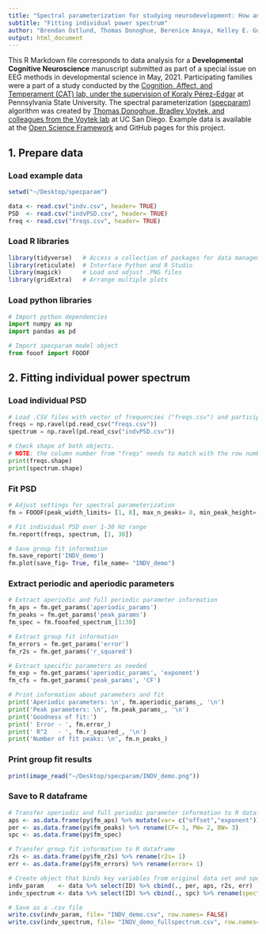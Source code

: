 ```yaml
---
title: "Spectral parameterization for studying neurodevelopment: How and why"
subtitle: "Fitting individual power spectrum"
author: "Brendan Ostlund, Thomas Donoghue, Berenice Anaya, Kelley E. Gunther, Sarah L. Karalunas, Bradley Voytek, & Koraly E. Pérez-Edgar"
output: html_document
---
```

This R Markdown file corresponds to data analysis for a **Developmental Cognitive Neuroscience** manuscript submitted as part of a special issue on EEG methods in developmental science in May, 2021. Participating families were a part of a study conducted by the [Cognition, Affect, and Temperament (CAT) lab, under the supervision of Koraly Pérez-Edgar](http://www.catlabpsu.com/) at Pennsylvania State University. The spectral parameterization ([specparam](https://fooof-tools.github.io/fooof/index.html)) algorithm was created by [Thomas Donoghue, Bradley Voytek, and colleagues from the Voytek lab](https://voyteklab.com/) at UC San Diego. Example data is available at the [Open Science Framework](https://osf.io/efj6c/) and GitHub pages for this project.


## **1.** Prepare data
### Load example data
```r
setwd("~/Desktop/specparam")

data <- read.csv("indv.csv", header= TRUE)
PSD  <- read.csv("indvPSD.csv", header= TRUE)
freq <- read.csv("freqs.csv", header= TRUE)
```

### Load R libraries
```r
library(tidyverse)   # Access a collection of packages for data management (e.g., dplyr, ggplot2, readr)
library(reticulate)  # Interface Python and R Studio
library(magick)      # Load and adjust .PNG files
library(gridExtra)   # Arrange multiple plots
```

### Load python libraries
```python
# Import python dependencies
import numpy as np
import pandas as pd

# Import specparam model object
from fooof import FOOOF
```


## **2.** Fitting individual power spectrum
### Load individual PSD
```python
# Load .CSV files with vector of frequencies ("freqs.csv") and participant x frequencies matrix ("eopPSDs.csv")
freqs = np.ravel(pd.read_csv("freqs.csv"))
spectrum = np.ravel(pd.read_csv("indvPSD.csv"))

# Check shape of both objects.
# NOTE: the column number from "freqs" needs to match with the row number of "spectra"
print(freqs.shape)
print(spectrum.shape)
```

### Fit PSD
```python
# Adjust settings for spectral parameterization
fm = FOOOF(peak_width_limits= [1, 8], max_n_peaks= 8, min_peak_height= 0.05)

# Fit individual PSD over 1-30 Hz range
fm.report(freqs, spectrum, [1, 30])

# Save group fit information
fm.save_report('INDV_demo')
fm.plot(save_fig= True, file_name= "INDV_demo")
```

### Extract periodic and aperiodic parameters
```python
# Extract aperiodic and full periodic parameter information
fm_aps = fm.get_params('aperiodic_params')
fm_peaks = fm.get_params('peak_params')
fm_spec = fm.fooofed_spectrum_[1:30]

# Extract group fit information
fm_errors = fm.get_params('error')
fm_r2s = fm.get_params('r_squared')

# Extract specific parameters as needed
fm_exp = fm.get_params('aperiodic_params', 'exponent')
fm_cfs = fm.get_params('peak_params', 'CF')

# Print information about parameters and fit
print('Aperiodic parameters: \n', fm.aperiodic_params_, '\n')
print('Peak parameters: \n', fm.peak_params_, '\n')
print('Goodness of fit:')
print(' Error - ', fm.error_)
print(' R^2   - ', fm.r_squared_, '\n')
print('Number of fit peaks: \n', fm.n_peaks_)
```

### Print group fit results
```r
print(image_read("~/Desktop/specparam/INDV_demo.png"))
```

### Save to R dataframe
```r
# Transfer aperiodic and full periodic parameter information to R dataframe
aps <- as.data.frame(py$fm_aps) %>% mutate(var= c("offset","exponent")) %>% spread(var,`py$fm_aps`)
per <- as.data.frame(py$fm_peaks) %>% rename(CF= 1, PW= 2, BW= 3)
spc <- as.data.frame(py$fm_spec)

# Transfer group fit information to R dataframe
r2s <- as.data.frame(py$fm_r2s) %>% rename(r2s= 1)
err <- as.data.frame(py$fm_errors) %>% rename(error= 1)

# Create object that binds key variables from original data set and specparam parameters
indv_param    <- data %>% select(ID) %>% cbind(., per, aps, r2s, err)
indv_spectrum <- data %>% select(ID) %>% cbind(., spc) %>% rename(spectrum= `py$fm_spec`)

# Save as a .csv file
write.csv(indv_param, file= "INDV_demo.csv", row.names= FALSE)
write.csv(indv_spectrum, file= "INDV_demo_fullspectrum.csv", row.names= FALSE)
```